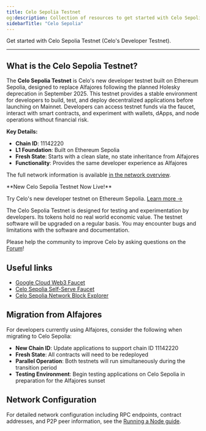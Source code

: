 ```yaml
---
title: Celo Sepolia Testnet
og:description: Collection of resources to get started with Celo Sepolia Testnet (Celo's Developer Testnet).
sidebarTitle: "Celo Sepolia"
---
```


Get started with Celo Sepolia Testnet (Celo's Developer Testnet).

---

## What is the Celo Sepolia Testnet?

The **Celo Sepolia Testnet** is Celo's new developer testnet built on Ethereum Sepolia, designed to replace Alfajores following the planned Holesky deprecation in September 2025. This testnet provides a stable environment for developers to build, test, and deploy decentralized applications before launching on Mainnet. Developers can access testnet funds via the faucet, interact with smart contracts, and experiment with wallets, dApps, and node operations without financial risk.

**Key Details:**

- **Chain ID**: 11142220
- **L1 Foundation**: Built on Ethereum Sepolia
- **Fresh State**: Starts with a clean slate, no state inheritance from Alfajores
- **Functionality**: Provides the same developer experience as Alfajores

The full network information is available [in the network overview](/network#celo-sepolia-testnet).

<Tip>
**New Celo Sepolia Testnet Now Live!**

Try Celo's new developer testnet on Ethereum Sepolia.
[Learn more →](/infra-partners/notices/celo-sepolia-launch)
</Tip>

<Warning>
The Celo Sepolia Testnet is designed for testing and experimentation by developers. Its tokens hold no real world economic value. The testnet software will be upgraded on a regular basis. You may encounter bugs and limitations with the software and documentation.
</Warning>

Please help the community to improve Celo by asking questions on the [Forum](https://forum.celo.org/)!

## Useful links

- [Google Cloud Web3 Faucet](https://cloud.google.com/application/web3/faucet/celo/sepolia)
- [Celo Sepolia Self-Serve Faucet](https://faucet.celo.org/celo-sepolia)
- [Celo Sepolia Network Block Explorer](https://celo-sepolia.blockscout.com/)

## Migration from Alfajores

For developers currently using Alfajores, consider the following when migrating to Celo Sepolia:

- **New Chain ID**: Update applications to support chain ID 11142220
- **Fresh State**: All contracts will need to be redeployed
- **Parallel Operation**: Both testnets will run simultaneously during the transition period
- **Testing Environment**: Begin testing applications on Celo Sepolia in preparation for the Alfajores sunset

## Network Configuration

For detailed network configuration including RPC endpoints, contract addresses, and P2P peer information, see the [Running a Node guide](/infra-partners/operators/run-node#celo-sepolia).
